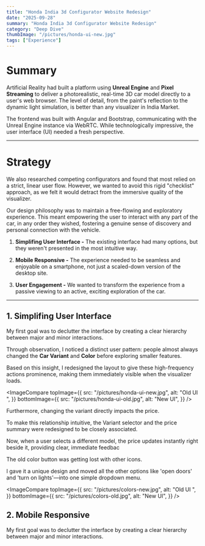 ```yaml
---
title: "Honda India 3d Configurator Website Redesign"
date: "2025-09-28"
summary: "Honda India 3d Configurator Website Redesign"
category: "Deep Dive"
thumbImage: "/pictures/honda-ui-new.jpg"
tags: ["Experience"]
---
```


# Summary

Artificial Reality had built a platform using **Unreal Engine** and **Pixel Streaming** to deliver a photorealistic, real-time 3D car model directly to a user's web browser. The level of detail, from the paint's reflection to the dynamic light simulation, is better than any visualizer in India Market.

The frontend was built with Angular and Bootstrap, communicating with the Unreal Engine instance via WebRTC. While technologically impressive, the user interface (UI) needed a fresh perspective.

---

# Strategy

We also researched competing configurators and found that most relied on a strict, linear user flow. However, we wanted to avoid this rigid "checklist" approach, as we felt it would detract from the immersive quality of the visualizer.

Our design philosophy was to maintain a free-flowing and exploratory experience. This meant empowering the user to interact with any part of the car, in any order they wished, fostering a genuine sense of discovery and personal connection with the vehicle.

1. **Simplifing User Interface -** The existing interface had many options, but they weren't presented in the most intuitive way.

2. **Mobile Responsive -** The experience needed to be seamless and enjoyable on a smartphone, not just a scaled-down version of the desktop site.
3. **User Engagement -** We wanted to transform the experience from a passive viewing to an active, exciting exploration of the car.

---

## 1. Simplifing User Interface

My first goal was to declutter the interface by creating a clear hierarchy between major and minor interactions.

Through observation, I noticed a distinct user pattern: people almost always changed the **Car Variant** and **Color** before exploring smaller features.

Based on this insight, I redesigned the layout to give these high-frequency actions prominence, making them immediately visible when the visualizer loads.

<ImageCompare
  topImage={{
    src: "/pictures/honda-ui-new.jpg",
    alt: "Old UI ",
  }}
  bottomImage={{
    src: "/pictures/honda-ui-old.jpg",
    alt: "New UI",
  }}
/>

Furthermore, changing the variant directly impacts the price.

To make this relationship intuitive, the Variant selector and the price summary were redesigned to be closely associated.

Now, when a user selects a different model, the price updates instantly right beside it, providing clear, immediate feedbac

<ImageWrapper src="/pictures/variant-pricing.jpg" alt="variant and pricing" />

The old color button was getting lost with other icons.

I gave it a unique design and moved all the other options like 'open doors' and 'turn on lights'—into one simple dropdown menu.

<ImageCompare
  topImage={{
    src: "/pictures/colors-new.jpg",
    alt: "Old UI ",
  }}
  bottomImage={{
    src: "/pictures/colors-old.jpg",
    alt: "New UI",
  }}
/>

<ImageWrapper src="/pictures/colors-ui.jpg" alt="colors ui" />
<ImageWrapper src="/pictures/scene-ui.jpg" alt="scene ui" />
<ImageWrapper src="/pictures/camera-ui.jpg" alt="camera ui" />
<ImageWrapper src="/pictures/ui-icons.jpg" alt="icons ui" />

## 2. Mobile Responsive

My first goal was to declutter the interface by creating a clear hierarchy between major and minor interactions.

<MobileVideoWrapper />

